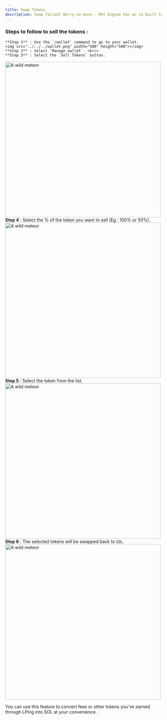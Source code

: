 ```yaml
---
title: Swap Tokens
description: Swap failed? Worry no more - Met Engine has an in-built token swapper to convert tokens to SOL.
---
```

### Steps to follow to sell the tokens :
    **Step 1** : Use the `/wallet` command to go to your wallet.
    <img src="../../../wallet.png" width="500" height="500"></img>
    **Step 2** : Select `Manage wallet`. <br/>
    **Step 3** : Select the `Sell Tokens` button.
<img src="../../../sell-token.png" alt="A wild meteor" width="500" height="500"></img>
    **Step 4** : Select the % of the token you want to sell (Eg : 100% or 50%).<br/>
    <img src="../../../select-percentage.png" alt="A wild meteor" width="500" height="500"></img>
    **Step 5** : Select the token from the list. <br/>
    <img src="../../../select-token.png" alt="A wild meteor" width="500" height="500"></img>
    **Step 6** : The selected tokens will be swapped back to `SOL`.
<img src="../../../sell-success.png" alt="A wild meteor" width="500" height="500"></img>

You can use this feature to convert fees or other tokens you’ve earned through LPing into SOL at your convenience.

 